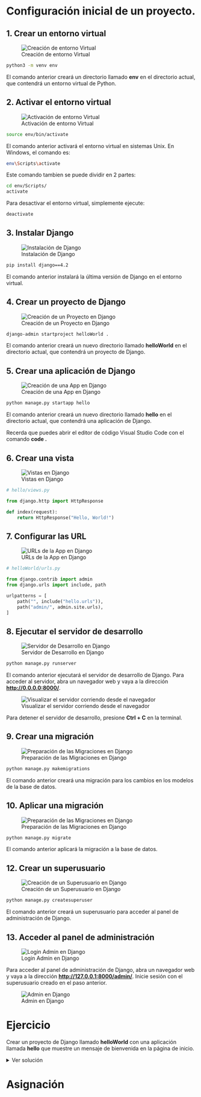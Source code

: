 # Configuración inicial de un proyecto.

## 1. Crear un entorno virtual

::: {.center}
![Creación de entorno Virtual](/images/creacion_entorno_virtual.png){.center}
:::

```bash
python3 -m venv env
```
El comando anterior creará un directorio llamado **env** en el directorio actual, que contendrá un entorno virtual de Python.

## 2. Activar el entorno virtual

::: {.center}
![Activación de entorno Virtual](/images/activacion_entorno_virtual.png){.center}
:::

```bash
source env/bin/activate
```
El comando anterior activará el entorno virtual en sistemas Unix. En Windows, el comando es:

```bash
env\Scripts\activate
```

Este comando tambien se puede dividir en 2 partes:

```bash
cd env/Scripts/
activate
```

Para desactivar el entorno virtual, simplemente ejecute:

```bash
deactivate
```

## 3. Instalar Django

::: {.center}
![Instalación de Django](/images/instalacion_django.png){.center}
:::

```bash
pip install django==4.2
```

El comando anterior instalará la última versión de Django en el entorno virtual.

## 4. Crear un proyecto de Django

::: {.center}
![Creación de un Proyecto en Django](/images/creacion_project_django.png){.center}
:::

```bash
django-admin startproject helloWorld .
```

El comando anterior creará un nuevo directorio llamado **helloWorld** en el directorio actual, que contendrá un proyecto de Django.

## 5. Crear una aplicación de Django

::: {.center}
![Creación de una App en Django](/images/creacion_app_django.png){.center}
:::

```bash
python manage.py startapp hello
```

El comando anterior creará un nuevo directorio llamado **hello** en el directorio actual, que contendrá una aplicación de Django.

:::{.callout-tip}
Recerda que puedes abrir el editor de código Visual Studio Code con el comando **code .** 
:::

## 6. Crear una vista

::: {.center}
![Vistas en Django](/images/views_hello.png){.center}
:::

```python
# hello/views.py

from django.http import HttpResponse

def index(request):
    return HttpResponse("Hello, World!")
```


## 7. Configurar las URL

::: {.center}
![URLs de la App en Django](/images/urls_app_django.png){.center}
:::

```python
# helloWorld/urls.py

from django.contrib import admin
from django.urls import include, path

urlpatterns = [
    path("", include("hello.urls")),
    path("admin/", admin.site.urls),
]
```

## 8. Ejecutar el servidor de desarrollo

::: {.center}
![Servidor de Desarrollo en Django](/images/servidor_desarrollo_django.png){.center}
:::

```bash
python manage.py runserver
```

El comando anterior ejecutará el servidor de desarrollo de Django. Para acceder al servidor, abra un navegador web y vaya a la dirección **[http://0.0.0.0:8000/](http://0.0.0.0:8000/)**.

::: {.center}
![Visualizar el servidor corriendo desde el navegador](/images/navegador_django.png){.center}
:::

:::{.callout-tip}
Para detener el servidor de desarrollo, presione **Ctrl + C** en la terminal.
:::

## 9. Crear una migración

::: {.center}
![Preparación de las Migraciones en Django](/images/preparacion_migraciones_django.png){.center}
:::

```bash
python manage.py makemigrations
```

El comando anterior creará una migración para los cambios en los modelos de la base de datos.

## 10. Aplicar una migración

::: {.center}
![Preparación de las Migraciones en Django](/images/migraciones_django.png){.center}
:::

```bash
python manage.py migrate
```

El comando anterior aplicará la migración a la base de datos.

## 12. Crear un superusuario

::: {.center}
![Creación de un Superusuario en Django](/images/creacion_superusuario_django.png){.center}
:::

```bash
python manage.py createsuperuser
```

El comando anterior creará un superusuario para acceder al panel de administración de Django.

## 13. Acceder al panel de administración

::: {.center}
![Login Admin en Django](/images/login_admin_django.png){.center}
:::

Para acceder al panel de administración de Django, abra un navegador web y vaya a la dirección **[http://127.0.0.1:8000/admin/](http://127.0.0.1:8000/admin/)**. Inicie sesión con el superusuario creado en el paso anterior.

::: {.center}
![Admin en Django](/images/admin_django.png){.center}
:::

# Ejercicio

Crear un proyecto de Django llamado **helloWorld** con una aplicación llamada **hello** que muestre un mensaje de bienvenida en la página de inicio.

<details>
  <summary>Ver solución</summary>

```bash
python3 -m venv env #<1>
source env/bin/activate #<2>
pip install django==4.2 #<3>
django-admin startproject helloWorld . #<4>
python manage.py startapp hello #<5>
```

1. Crear un entorno virtual.
2. Activar el entorno virtual.
3. Instalar Django.
4. Crear un proyecto de Django.
5. Crear una aplicación de Django.

```python
# hello/views.py

from django.http import HttpResponse #<1>

def index(request): #<2>
    return HttpResponse("Hello, World!") #<3>
```

1. Importar la clase **HttpResponse** de **django.http**.
2. Crear una vista llamada **index**.
3. Devolver un mensaje de bienvenida.

```python
# helloWorld/urls.py

from django.urls import path #<1>
from hello import views #<2>

urlpatterns = [ #<3>
    path("", views.index), #<4>
]
```

1. Importar la función **path** de **django.urls**.
2. Importar el módulo **views** de la aplicación **hello**.
3. Crear una lista de rutas.
4. Asociar la ruta raíz con la vista **index**.

```python
# helloWorld/urls.py

from django.contrib import admin #<1>
from django.urls import include, path #<2>

urlpatterns = [ #<3>
    path("", include("hello.urls")), #<4>
    path("admin/", admin.site.urls), #<5>
]
```

1. Importar el módulo **admin** de **django.contrib**.
2. Importar la función **include** y la clase **path** de **django.urls**.
3. Crear una lista de rutas.
4. Incluir las rutas de la aplicación **hello**.
5. Incluir las rutas del panel de administración.

```bash
python manage.py runserver #<1>
```

1. Ejecutar el servidor de desarrollo.

</details>

# Asignación

